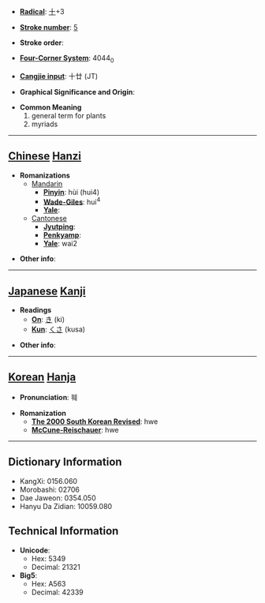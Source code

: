 * '''[[Wiktionary:Chinese radical index| Radical]]''': [[Wiktionary:Chinese radical index 十|十]]+3

* '''[[Wiktionary:Chinese total strokes index|Stroke number]]''': [[Wiktionary:Chinese total strokes index 5|5]]

* '''Stroke order''': 

* '''[[Wiktionary:Chinese four corner index|Four-Corner System]]''': 4044<sub>0</sub>

* '''[[Wiktionary:Chinese Cangjie index|Cangjie input]]''': 十廿 (JT)

* '''Graphical Significance and Origin''': 

* '''Common Meaning'''
*#general term for plants
*# myriads


----

== [[Chinese]] [[Hanzi]] ==

* '''Romanizations'''
** [[Mandarin]]
*** '''[[Pinyin]]''': hùi (hui4)
*** '''[[Wade-Giles]]''': hui<sup>4</sup>
*** '''[[Yale]]''': 
**[[Cantonese]]
***'''[[Jyutping]]''':
***'''[[Penkyamp]]''': 
***'''[[Yale]]''': wai2

* '''Other info''': 

----

== [[Japanese]] [[Kanji]] ==

* '''Readings'''
** '''[[On]]''': [[き]] (ki)
** '''[[Kun]]''': [[くさ]] (kusa)

* '''Other info''':  

----

== [[Korean]] [[Hanja]] ==

* '''Pronunciation''': 훼

* '''Romanization'''
** '''[[The 2000 South Korean Revised Romanization|The 2000 South Korean Revised]]''': hwe
** '''[[McCune-Reischauer]]''': hwe

----

== Dictionary Information ==

* KangXi: 0156.060
* Morobashi: 02706
* Dae Jaweon: 0354.050
* Hanyu Da Zidian: 10059.080

== Technical Information ==

* '''Unicode''':
** Hex: 5349
** Decimal: 21321
* '''Big5''':
** Hex: A563
** Decimal: 42339